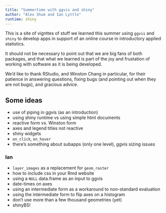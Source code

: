 ```yaml
---
title: "Summertime with ggvis and shiny"
author: "Alex Shum and Ian Lyttle"
runtime: shiny
---
```


This is a site of vignttes of stuff we learned this summer using `ggvis` and `shiny` to develop apps in support of an online course in introductory applied statistics.

It should not be necessary to point out that we are big fans of both packages, and that what we learned is part of the joy and frustation of working with software as it is being developed.

We'd like to thank RStudio, and Winston Chang in particular, for their patience in answering questions, fixing bugs (and pointing out when they are not bugs), and gracious advice.

## Some ideas

* use of piping in ggvis (as an introduction)
* using shiny runtime vs using simple html documents
* reactive form vs. Winston form
* axes and legend titles not reactive
* shiny widgets 
* `on_click`, `on_hover`
* there's something about subapps (only one level), ggvis sizing issues

### Ian

* `layer_images` as a replacement for `geom_raster`
* how to include css in your Rmd website
* using a `NULL` data.frame as an input to ggvis
* date-times on axes
* using an intermediate form as a workaround to non-standard evaluation
* using the intermediate form to flip axes on a histogram
* don't use more than a few thousand geometries (yet)
* shinyBS!
